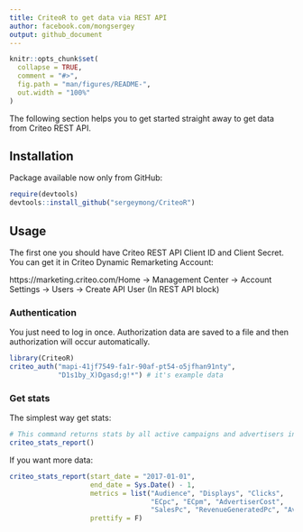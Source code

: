 ```yaml
---
title: CriteoR to get data via REST API
author: facebook.com/mongsergey
output: github_document
---
```


<!-- README.md is generated from README.Rmd. Please edit that file -->

```r
knitr::opts_chunk$set(
  collapse = TRUE,
  comment = "#>",
  fig.path = "man/figures/README-",
  out.width = "100%"
)
```
The following section helps you to get started straight away to get data from Criteo REST API.

## Installation
Package available now only from GitHub:
``` r
require(devtools)
devtools::install_github("sergeymong/CriteoR")
```

## Usage
The first one you should have Criteo REST API Client ID and Client Secret. You can get it in Criteo Dynamic Remarketing Account:

https://marketing.criteo.com/Home -> Management Center -> Account Settings -> Users -> Create API User (In REST API block)

### Authentication
You just need to log in once. Authorization data are saved to a file and then authorization will occur automatically.
``` r
library(CriteoR)
criteo_auth("mapi-41jf7549-fa1r-90af-pt54-o5jfhan91nty",
            "D1s1by_X)Dgasd;g!*") # it's example data
```

### Get stats
The simplest way get stats:
``` r
# This command returns stats by all active campaigns and advertisers in your account for yesterday
criteo_stats_report()
```

If you want more data:
``` r
criteo_stats_report(start_date = "2017-01-01", 
                    end_date = Sys.Date() - 1,
                    metrics = list("Audience", "Displays", "Clicks", 
                                   "ECpc", "ECpm", "AdvertiserCost", 
                                   "SalesPc", "RevenueGeneratedPc", "AverageCart"),
                    prettify = F)
```
